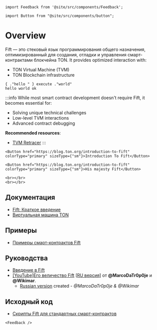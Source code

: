 ```mdx-code-block
import Feedback from '@site/src/components/Feedback';
```

```mdx-code-block
import Button from "@site/src/components/button";
```

# Overview

Fift — это стековый язык программирования общего назначения, оптимизированный для создания, отладки и управления смарт-контрактами блокчейна TON. It provides optimized interaction with:

- TON Virtual Machine (TVM)
- TON Blockchain infrastructure

```fift
{ ."hello " } execute ."world"
hello world ok
```

:::info
While most smart contract development doesn't require Fift, it becomes essential for:

- Solving unique technical challenges
- Low-level TVM interactions
- Advanced contract debugging

**Recommended resources**:

- [TVM Retracer](https://retracer.ton.org/)
  :::

```mdx-code-block
<Button href="https://blog.ton.org/introduction-to-fift" colorType="primary" sizeType={"sm"}>Introduction To Fift</Button>
```

```mdx-code-block
<Button href="https://blog.ton.org/introduction-to-fift" colorType="primary" sizeType={"sm"}>His majesty Fift</Button>
```

```mdx-code-block
<br></br>
<br></br>
```

## Документация

- [Fift: Краткое введение](https://ton.org/fiftbase.pdf)
- [Виртуальная машина TON](/v3/documentation/tvm/tvm-overview)

## Примеры

- [Примеры смарт-контрактов Fift](/v3/documentation/smart-contracts/contracts-specs/examples#fift-smart-contracts)

## Руководства

- [Введение в Fift](https://blog.ton.org/introduction-to-fift)
- [[YouTube]Его величество Fift](https://www.youtube.com/watch?v=HVsveTmVowc&list=PLtUBO1QNEKwttRsAs9eacL2oCMOhWaOZs) [[RU версия](https://www.youtube.com/playlist?list=PLyDBPwv9EPsCYG-hR4N5FRTKUkfM8POgh)] от **@MarcoDaTr0p0je** и **@Wikimar**.
  - [Russian version](https://www.youtube.com/playlist?list=PLyDBPwv9EPsCYG-hR4N5FRTKUkfM8POgh)
    created - _@MarcoDaTr0p0je & @Wikimar_

## Исходный код

- [Скрипты Fift для стандартных смарт-контрактов](https://github.com/ton-blockchain/ton/tree/master/crypto/smartcont)

```mdx-code-block
<Feedback />
```
